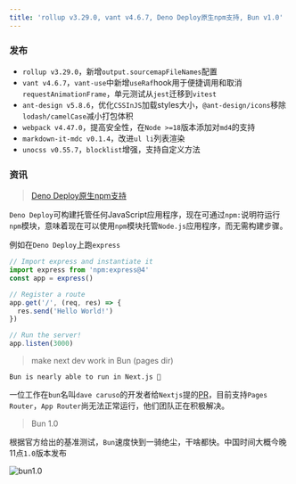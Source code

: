 ```yaml
---
title: 'rollup v3.29.0, vant v4.6.7, Deno Deploy原生npm支持, Bun v1.0'
---
```


### 发布

- `rollup v3.29.0`，新增`output.sourcemapFileNames`配置
- `vant v4.6.7`，`vant-use`中新增`useRaf`hook用于便捷调用和取消`requestAnimationFrame`，单元测试从`jest`迁移到`vitest`
- `ant-design v5.8.6`，优化`CSSInJS`加载styles大小，`@ant-design/icons`移除`lodash/camelCase`减小打包体积
- `webpack v4.47.0`，提高安全性，在`Node >=18`版本添加对`md4`的支持
- `markdown-it-mdc v0.1.4`，改进`ul li`列表渲染
- `unocss v0.55.7`，`blocklist`增强，支持自定义方法

### 资讯

> [Deno Deploy原生npm支持](https://deno.com/blog/npm-on-deno-deploy)

`Deno Deploy`可构建托管任何JavaScript应用程序，现在可通过`npm:`说明符运行`npm`模块，意味着现在可以使用`npm`模块托管`Node.js`应用程序，而无需构建步骤。

例如在`Deno Deploy`上跑`express`

```js
// Import express and instantiate it
import express from 'npm:express@4'
const app = express()

// Register a route
app.get('/', (req, res) => {
  res.send('Hello World!')
})

// Run the server!
app.listen(3000)
```

> make next dev work in Bun (pages dir)

`Bun is nearly able to run in Next.js 🎉`

一位工作在`bun`名叫`dave caruso`的开发者给`Nextjs`提的[PR](https://github.com/vercel/next.js/pull/55045)，目前支持`Pages Router`，`App Router`尚无法正常运行，他们团队正在积极解决。

> Bun 1.0

根据官方给出的基准测试，`Bun`速度快到一骑绝尘，干啥都快。中国时间大概今晚11点`1.0`版本发布

![bun1.0](/images/bun1.0.jpg)

